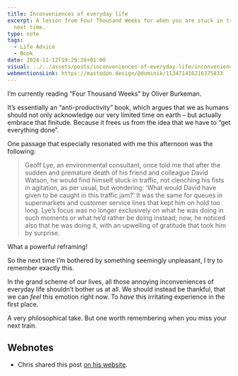 ```yaml
---
title: Inconveniences of everyday life
excerpt: A lesson from Four Thousand Weeks for when you are stuck in traffic the
  next time.
type: note
tags:
  - Life Advice
  - Book
date: 2024-11-12T19:29:28+01:00
visual: ../../assets/posts/inconveniences-of-everyday-life/inconveniences-3b4d478fce.jpg
webmentionsLink: https://mastodon.design/@dominik/113471416216375833
---
```


I’m currently reading “Four Thousand Weeks” by Oliver Burkeman.

It’s essentially an “anti-productivity” book, which argues that we as humans should not only acknowledge our very limited time on earth – but actually embrace that finitude. Because it frees us from the idea that we have to “get everything done”.

One passage that especially resonated with me this afternoon was the following:

> Geoff Lye, an environmental consultant, once told me that after the sudden and premature death of his friend and colleague David Watson, he would find himself stuck in traffic, not clenching his fists in agitation, as per usual, but wondering: ‘What would David have given to be caught in this traffic jam?’ It was the same for queues in supermarkets and customer service lines that kept him on hold too long. Lye’s focus was no longer exclusively on what he was doing in such moments or what he’d rather be doing instead; now, he noticed also that he was doing it, with an upwelling of gratitude that took him by surprise.

What a powerful reframing!

So the next time I’m bothered by something seemingly unpleasant, I try to remember exactly this.

In the grand scheme of our lives, all those annoying inconveniences of everyday life shouldn’t bother us at all. We should instead be thankful, that we can _feel_ this emotion right now. To _have_ this irritating experience in the first place.

A very philosophical take. But one worth remembering when you miss your next train.

## Webnotes
- Chris shared this post [on his website](https://chrisglass.com/links/).
